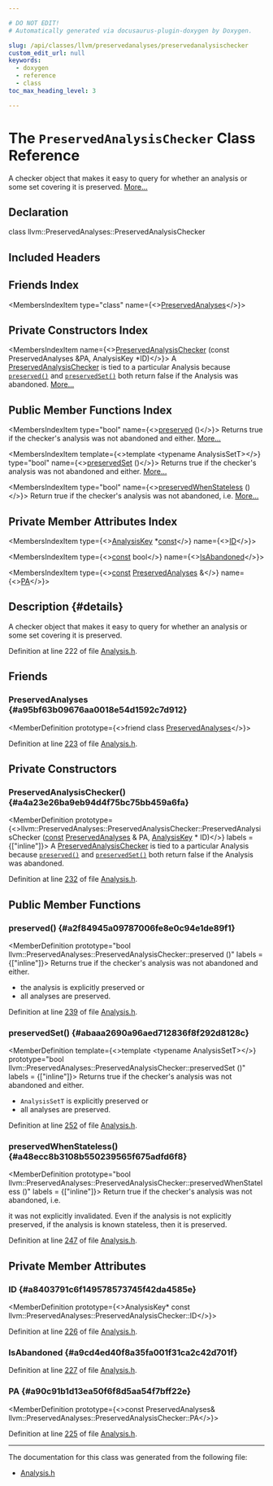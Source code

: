 ```yaml
---

# DO NOT EDIT!
# Automatically generated via docusaurus-plugin-doxygen by Doxygen.

slug: /api/classes/llvm/preservedanalyses/preservedanalysischecker
custom_edit_url: null
keywords:
  - doxygen
  - reference
  - class
toc_max_heading_level: 3

---
```





# The `PreservedAnalysisChecker` Class Reference

<DoxygenPage pluginConfig={pluginConfig}>

A checker object that makes it easy to query for whether an analysis or some set covering it is preserved. <a href="#details">More...</a>

## Declaration

<CodeBlock>class llvm::PreservedAnalyses::PreservedAnalysisChecker</CodeBlock>

## Included Headers

<IncludesList>
<IncludesListItem
  filePath="llvm/IR/Analysis.h"
  permalink="/docs/api/files/include/include/llvm/include/llvm/ir/analysis-h"
  isLocal="true" />
</IncludesList>

## Friends Index

<MembersIndex>

<MembersIndexItem
  type="class"
  name={<><a href="#a95bf63b09676aa0018e54d1592c7d912">PreservedAnalyses</a></>}>
</MembersIndexItem>

</MembersIndex>

## Private Constructors Index

<MembersIndex>

<MembersIndexItem
  name={<><a href="#a4a23e26ba9eb94d4f75bc75bb459a6fa">PreservedAnalysisChecker</a> (const PreservedAnalyses &amp;PA, AnalysisKey &#42;ID)</>}>
A <a href="/docs/api/classes/llvm/preservedanalyses/preservedanalysischecker">PreservedAnalysisChecker</a> is tied to a particular Analysis because <code><a href="#a2f84945a09787006fe8e0c94e1de89f1">preserved()</a></code> and <code><a href="#abaaa2690a96aed712836f8f292d8128c">preservedSet()</a></code> both return false if the Analysis was abandoned. <a href="#a4a23e26ba9eb94d4f75bc75bb459a6fa">More...</a>
</MembersIndexItem>

</MembersIndex>

## Public Member Functions Index

<MembersIndex>

<MembersIndexItem
  type="bool"
  name={<><a href="#a2f84945a09787006fe8e0c94e1de89f1">preserved</a> ()</>}>
Returns true if the checker&#39;s analysis was not abandoned and either. <a href="#a2f84945a09787006fe8e0c94e1de89f1">More...</a>
</MembersIndexItem>

<MembersIndexItem
  template={<>template &lt;typename AnalysisSetT&gt;</>}
  type="bool"
  name={<><a href="#abaaa2690a96aed712836f8f292d8128c">preservedSet</a> ()</>}>
Returns true if the checker&#39;s analysis was not abandoned and either. <a href="#abaaa2690a96aed712836f8f292d8128c">More...</a>
</MembersIndexItem>

<MembersIndexItem
  type="bool"
  name={<><a href="#a48ecc8b3108b550239565f675adfd6f8">preservedWhenStateless</a> ()</>}>
Return true if the checker&#39;s analysis was not abandoned, i.e. <a href="#a48ecc8b3108b550239565f675adfd6f8">More...</a>
</MembersIndexItem>

</MembersIndex>

## Private Member Attributes Index

<MembersIndex>

<MembersIndexItem
  type={<><a href="/docs/api/structs/llvm/analysiskey">AnalysisKey</a> &#42;<a href="/docs/api/files/lib/lib/target/lib/target/aarch64/aarch64promoteconstant-cpp/#a90f8350fecae261c25be85d38b451bff">const</a></>}
  name={<><a href="#a8403791c6f149578573745f42da4585e">ID</a></>}>
</MembersIndexItem>

<MembersIndexItem
  type={<><a href="/docs/api/files/lib/lib/target/lib/target/aarch64/aarch64promoteconstant-cpp/#a90f8350fecae261c25be85d38b451bff">const</a> bool</>}
  name={<><a href="#a9cd4ed40f8a35fa001f31ca2c42d701f">IsAbandoned</a></>}>
</MembersIndexItem>

<MembersIndexItem
  type={<><a href="/docs/api/files/lib/lib/target/lib/target/aarch64/aarch64promoteconstant-cpp/#a90f8350fecae261c25be85d38b451bff">const</a> <a href="/docs/api/classes/llvm/preservedanalyses">PreservedAnalyses</a> &amp;</>}
  name={<><a href="#a90c91b1d13ea50f6f8d5aa54f7bff22e">PA</a></>}>
</MembersIndexItem>

</MembersIndex>

## Description {#details}

A checker object that makes it easy to query for whether an analysis or some set covering it is preserved.

Definition at line 222 of file <a href="/docs/api/files/include/include/llvm/include/llvm/ir/analysis-h">Analysis.h</a>.

<SectionDefinition>

## Friends

### PreservedAnalyses {#a95bf63b09676aa0018e54d1592c7d912}

<MemberDefinition
  prototype={<>friend class <a href="/docs/api/classes/llvm/preservedanalyses">PreservedAnalyses</a></>}>

Definition at line <a href="/docs/api/files/include/include/llvm/include/llvm/ir/analysis-h/#l00223">223</a> of file <a href="/docs/api/files/include/include/llvm/include/llvm/ir/analysis-h">Analysis.h</a>.
</MemberDefinition>

</SectionDefinition>

<SectionDefinition>

## Private Constructors

### PreservedAnalysisChecker() {#a4a23e26ba9eb94d4f75bc75bb459a6fa}

<MemberDefinition
  prototype={<>llvm::PreservedAnalyses::PreservedAnalysisChecker::PreservedAnalysisChecker (<a href="/docs/api/files/lib/lib/target/lib/target/aarch64/aarch64promoteconstant-cpp/#a90f8350fecae261c25be85d38b451bff">const</a> <a href="/docs/api/classes/llvm/preservedanalyses">PreservedAnalyses</a> &amp; PA, <a href="/docs/api/structs/llvm/analysiskey">AnalysisKey</a> &#42; ID)</>}
  labels = {["inline"]}>
A <a href="/docs/api/classes/llvm/preservedanalyses/preservedanalysischecker">PreservedAnalysisChecker</a> is tied to a particular Analysis because <code><a href="#a2f84945a09787006fe8e0c94e1de89f1">preserved()</a></code> and <code><a href="#abaaa2690a96aed712836f8f292d8128c">preservedSet()</a></code> both return false if the Analysis was abandoned.

Definition at line <a href="/docs/api/files/include/include/llvm/include/llvm/ir/analysis-h/#l00232">232</a> of file <a href="/docs/api/files/include/include/llvm/include/llvm/ir/analysis-h">Analysis.h</a>.
</MemberDefinition>

</SectionDefinition>

<SectionDefinition>

## Public Member Functions

### preserved() {#a2f84945a09787006fe8e0c94e1de89f1}

<MemberDefinition
  prototype="bool llvm::PreservedAnalyses::PreservedAnalysisChecker::preserved ()"
  labels = {["inline"]}>
Returns true if the checker&#39;s analysis was not abandoned and either.

<ul>
<li>the analysis is explicitly preserved or</li>
<li>all analyses are preserved.</li>
</ul>

Definition at line <a href="/docs/api/files/include/include/llvm/include/llvm/ir/analysis-h/#l00239">239</a> of file <a href="/docs/api/files/include/include/llvm/include/llvm/ir/analysis-h">Analysis.h</a>.
</MemberDefinition>

### preservedSet() {#abaaa2690a96aed712836f8f292d8128c}

<MemberDefinition
  template={<>template &lt;typename AnalysisSetT&gt;</>}
  prototype="bool llvm::PreservedAnalyses::PreservedAnalysisChecker::preservedSet ()"
  labels = {["inline"]}>
Returns true if the checker&#39;s analysis was not abandoned and either.

<ul>
<li><code>AnalysisSetT</code> is explicitly preserved or</li>
<li>all analyses are preserved.</li>
</ul>

Definition at line <a href="/docs/api/files/include/include/llvm/include/llvm/ir/analysis-h/#l00252">252</a> of file <a href="/docs/api/files/include/include/llvm/include/llvm/ir/analysis-h">Analysis.h</a>.
</MemberDefinition>

### preservedWhenStateless() {#a48ecc8b3108b550239565f675adfd6f8}

<MemberDefinition
  prototype="bool llvm::PreservedAnalyses::PreservedAnalysisChecker::preservedWhenStateless ()"
  labels = {["inline"]}>
Return true if the checker&#39;s analysis was not abandoned, i.e.

it was not explicitly invalidated. Even if the analysis is not explicitly preserved, if the analysis is known stateless, then it is preserved.

Definition at line <a href="/docs/api/files/include/include/llvm/include/llvm/ir/analysis-h/#l00247">247</a> of file <a href="/docs/api/files/include/include/llvm/include/llvm/ir/analysis-h">Analysis.h</a>.
</MemberDefinition>

</SectionDefinition>

<SectionDefinition>

## Private Member Attributes

### ID {#a8403791c6f149578573745f42da4585e}

<MemberDefinition
  prototype={<>AnalysisKey&#42; const llvm::PreservedAnalyses::PreservedAnalysisChecker::ID</>}>

Definition at line <a href="/docs/api/files/include/include/llvm/include/llvm/ir/analysis-h/#l00226">226</a> of file <a href="/docs/api/files/include/include/llvm/include/llvm/ir/analysis-h">Analysis.h</a>.
</MemberDefinition>

### IsAbandoned {#a9cd4ed40f8a35fa001f31ca2c42d701f}

<MemberDefinition
  prototype="const bool llvm::PreservedAnalyses::PreservedAnalysisChecker::IsAbandoned">

Definition at line <a href="/docs/api/files/include/include/llvm/include/llvm/ir/analysis-h/#l00227">227</a> of file <a href="/docs/api/files/include/include/llvm/include/llvm/ir/analysis-h">Analysis.h</a>.
</MemberDefinition>

### PA {#a90c91b1d13ea50f6f8d5aa54f7bff22e}

<MemberDefinition
  prototype={<>const PreservedAnalyses&amp; llvm::PreservedAnalyses::PreservedAnalysisChecker::PA</>}>

Definition at line <a href="/docs/api/files/include/include/llvm/include/llvm/ir/analysis-h/#l00225">225</a> of file <a href="/docs/api/files/include/include/llvm/include/llvm/ir/analysis-h">Analysis.h</a>.
</MemberDefinition>

</SectionDefinition>

<hr/>

The documentation for this class was generated from the following file:

<ul>
<li><a href="/docs/api/files/include/include/llvm/include/llvm/ir/analysis-h">Analysis.h</a></li>
</ul>

</DoxygenPage>
